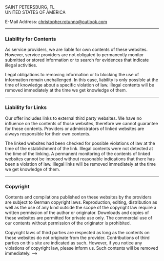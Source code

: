 <!-- ---
title: "Copyright"
seoTitle: "Copyright"
useSeoTitleSuffix: true
useSplashScreen: false
---


## Information pursuant to

CHRISTOPHER A. ROTUNNO<br />
<!-- YOURSTREET<br /> -->
SAINT PETERSBURG, FL<br />
UNITED STATES OF AMERICA

E-Mail Address: <Underlining highlight>christopher.rotunno@outlook.com</Underlining>

---

### Liability for Contents

As service providers, we are liable for own contents of these websites. However, service providers are not obligated to permanently monitor submitted or stored information or to search for evidences that indicate illegal activities.

Legal obligations to removing information or to blocking the use of information remain unchallenged. In this case, liability is only possible at the time of knowledge about a specific violation of law. Illegal contents will be removed immediately at the time we get knowledge of them.

---

### Liability for Links

Our offer includes links to external third party websites. We have no influence on the contents of those websites, therefore we cannot guarantee for those contents. Providers or administrators of linked websites are always responsible for their own contents.

The linked websites had been checked for possible violations of law at the time of the establishment of the link. Illegal contents were not detected at the time of the linking. A permanent monitoring of the contents of linked websites cannot be imposed without reasonable indications that there has been a violation of law. Illegal links will be removed immediately at the time we get knowledge of them.

---

### Copyright

Contents and compilations published on these websites by the providers are subject to German copyright laws. Reproduction, editing, distribution as well as the use of any kind outside the scope of the copyright law require a written permission of the author or originator. Downloads and copies of these websites are permitted for private use only. The commercial use of our contents without permission of the originator is prohibited.

Copyright laws of third parties are respected as long as the contents on these websites do not originate from the provider. Contributions of third parties on this site are indicated as such. However, if you notice any violations of copyright law, please inform us. Such contents will be removed immediately. -->
